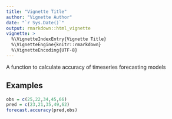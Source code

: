 ---
title: "Vignette Title"
author: "Vignette Author"
date: "`r Sys.Date()`"
output: rmarkdown::html_vignette
vignette: >
  %\VignetteIndexEntry{Vignette Title}
  %\VignetteEngine{knitr::rmarkdown}
  %\VignetteEncoding{UTF-8}
---

A function to calculate accuracy of timeseries forecasting models

## Examples

```{r, echo=FALSE, results='asis'}
obs = c(25,22,34,45,66)
pred = c(23,21,35,49,62)
forecast.accuracy(pred,obs)
```


